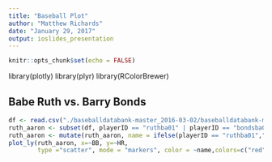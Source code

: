 ```yaml
---
title: "Baseball Plot"
author: "Matthew Richards"
date: "January 29, 2017"
output: ioslides_presentation
---
```


```r
knitr::opts_chunk$set(echo = FALSE)
```

library(plotly)
library(plyr)
library(RColorBrewer)

## Babe Ruth vs. Barry Bonds

```r
df <- read.csv("./baseballdatabank-master_2016-03-02/baseballdatabank-master/core/Batting.csv")
ruth_aaron <- subset(df, playerID == "ruthba01" | playerID == "bondsba01")
ruth_aaron <- mutate(ruth_aaron, name = ifelse(playerID == "ruthba01","Babe Ruth", "Barry Bonds"))
plot_ly(ruth_aaron, x=~BB, y=~HR, 
        type ="scatter", mode = "markers", color = ~name,colors=c("red","blue"))
```

